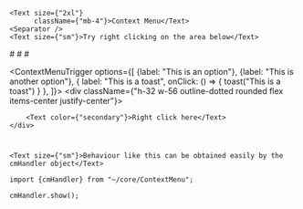 
<Toaster richcolors />
<Meta title="Core/Context Menu" />
<div className={"sb-unstyled"}>
	
	<Text size={"2xl"}
	      className={"mb-4"}>Context Menu</Text>
	<Separator />
	<Text size={"sm"}>Try right clicking on the area below</Text>
</div>
#
#
#

<ContextMenuTrigger options={[
	{label: "This is an option"},
	{label: "This is another option"},
	{
		label: "This is a toast", onClick: () => {
			toast("This is a toast")
		}
	},
]}>
	<div className={"h-32 w-56 outline-dotted rounded flex items-center justify-center"}>
		
		<Text color={"secondary"}>Right click here</Text>
	</div>
</ContextMenuTrigger>

#
#
#
#
#
#
<div className={"sb-unstyled"}>
	
	
	<Text size={"sm"}>Behaviour like this can be obtained easily by the cmHandler object</Text>
</div>

```
import {cmHandler} from "~/core/ContextMenu";

cmHandler.show();
```

```jsx